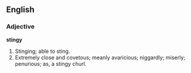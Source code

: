 ==English==

===Adjective===

'''stingy'''

#Stinging; able to sting.
#Extremely close and covetous; meanly avaricious; niggardly; miserly; penurious; as, a stingy churl.